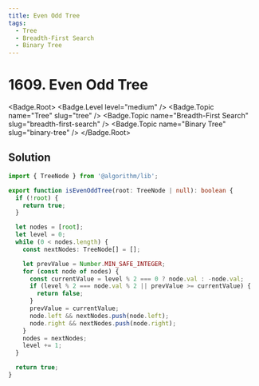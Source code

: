 ```yaml
---
title: Even Odd Tree
tags:
  - Tree
  - Breadth-First Search
  - Binary Tree
---
```


# 1609. Even Odd Tree

<Badge.Root>
  <Badge.Level level="medium" />
  <Badge.Topic name="Tree" slug="tree" />
  <Badge.Topic name="Breadth-First Search" slug="breadth-first-search" />
  <Badge.Topic name="Binary Tree" slug="binary-tree" />
</Badge.Root>

## Solution

```typescript filename="solution.ts" copy
import { TreeNode } from '@algorithm/lib';

export function isEvenOddTree(root: TreeNode | null): boolean {
  if (!root) {
    return true;
  }

  let nodes = [root];
  let level = 0;
  while (0 < nodes.length) {
    const nextNodes: TreeNode[] = [];

    let prevValue = Number.MIN_SAFE_INTEGER;
    for (const node of nodes) {
      const currentValue = level % 2 === 0 ? node.val : -node.val;
      if (level % 2 === node.val % 2 || prevValue >= currentValue) {
        return false;
      }
      prevValue = currentValue;
      node.left && nextNodes.push(node.left);
      node.right && nextNodes.push(node.right);
    }
    nodes = nextNodes;
    level += 1;
  }

  return true;
}
```

<ProblemLink
  codingSite="leetcode"
  href="https://leetcode.com/problems/even-odd-tree"
  title="Even Odd Tree"
/>
